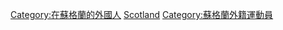 [[Category:在蘇格蘭的外國人|Category:在蘇格蘭的外國人]]
[[Category:各國外籍足球運動員|Scotland]]
[[Category:蘇格蘭外籍運動員|Category:蘇格蘭外籍運動員]]